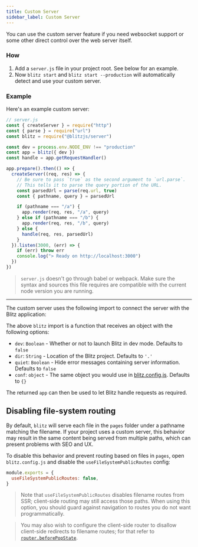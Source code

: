 ```yaml
---
title: Custom Server
sidebar_label: Custom Server
---
```


You can use the custom server feature if you need websocket support or some other direct control over the web server itself.

### How

1. Add a `server.js` file in your project root. See below for an example.
2. Now `blitz start` and `blitz start --production` will automatically detect and use your custom server.

### Example

Here's an example custom server:

```js
// server.js
const { createServer } = require("http")
const { parse } = require("url")
const blitz = require("@blitzjs/server")

const dev = process.env.NODE_ENV !== "production"
const app = blitz({ dev })
const handle = app.getRequestHandler()

app.prepare().then(() => {
  createServer((req, res) => {
    // Be sure to pass `true` as the second argument to `url.parse`.
    // This tells it to parse the query portion of the URL.
    const parsedUrl = parse(req.url, true)
    const { pathname, query } = parsedUrl

    if (pathname === "/a") {
      app.render(req, res, "/a", query)
    } else if (pathname === "/b") {
      app.render(req, res, "/b", query)
    } else {
      handle(req, res, parsedUrl)
    }
  }).listen(3000, (err) => {
    if (err) throw err
    console.log("> Ready on http://localhost:3000")
  })
})
```

> `server.js` doesn't go through babel or webpack. Make sure the syntax and sources this file requires are compatible with the current node version you are running.

---

The custom server uses the following import to connect the server with the Blitz application:

The above `blitz` import is a function that receives an object with the following options:

- `dev`: `Boolean` - Whether or not to launch Blitz in dev mode. Defaults to `false`
- `dir`: `String` - Location of the Blitz project. Defaults to `'.'`
- `quiet`: `Boolean` - Hide error messages containing server information. Defaults to `false`
- `conf`: `object` - The same object you would use in [blitz.config.js](./blitz-config.mdx). Defaults to `{}`

The returned `app` can then be used to let Blitz handle requests as required.

## Disabling file-system routing

By default, `blitz` will serve each file in the `pages` folder under a pathname matching the filename. If your project uses a custom server, this behavior may result in the same content being served from multiple paths, which can present problems with SEO and UX.

To disable this behavior and prevent routing based on files in `pages`, open `blitz.config.js` and disable the `useFileSystemPublicRoutes` config:

```js
module.exports = {
  useFileSystemPublicRoutes: false,
}
```

> Note that `useFileSystemPublicRoutes` disables filename routes from SSR; client-side routing may still access those paths. When using this option, you should guard against navigation to routes you do not want programmatically.

> You may also wish to configure the client-side router to disallow client-side redirects to filename routes; for that refer to [`router.beforePopState`](./router.mdx#router-object).
